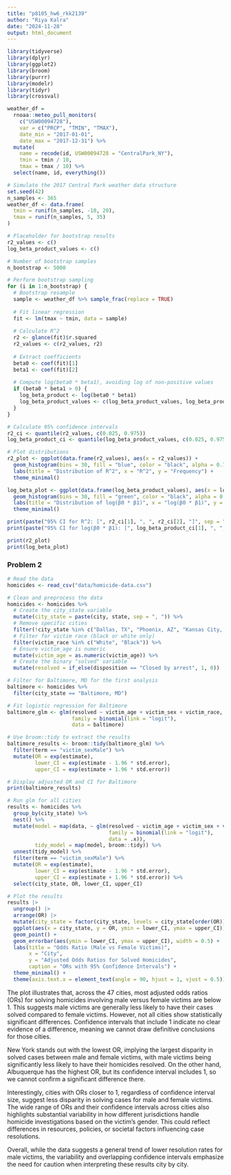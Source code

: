```yaml
---
title: "p8105_hw6_rkk2139"
author: "Riya Kalra"
date: "2024-11-28"
output: html_document
---
```


```r
library(tidyverse)
library(dplyr)
library(ggplot2)
library(broom)
library(purrr)
library(modelr)
library(tidyr)
library(crossval)

weather_df = 
  rnoaa::meteo_pull_monitors(
    c("USW00094728"),
    var = c("PRCP", "TMIN", "TMAX"), 
    date_min = "2017-01-01",
    date_max = "2017-12-31") %>%
  mutate(
    name = recode(id, USW00094728 = "CentralPark_NY"),
    tmin = tmin / 10,
    tmax = tmax / 10) %>%
  select(name, id, everything())
```

```r
# Simulate the 2017 Central Park weather data structure
set.seed(42)
n_samples <- 365
weather_df <- data.frame(
  tmin = runif(n_samples, -10, 20),
  tmax = runif(n_samples, 5, 35)
)

# Placeholder for bootstrap results
r2_values <- c()
log_beta_product_values <- c()

# Number of bootstrap samples
n_bootstrap <- 5000

# Perform bootstrap sampling
for (i in 1:n_bootstrap) {
  # Bootstrap resample
  sample <- weather_df %>% sample_frac(replace = TRUE)
  
  # Fit linear regression
  fit <- lm(tmax ~ tmin, data = sample)
  
  # Calculate R^2
  r2 <- glance(fit)$r.squared
  r2_values <- c(r2_values, r2)
  
  # Extract coefficients
  beta0 <- coef(fit)[1]
  beta1 <- coef(fit)[2]
  
  # Compute log(beta0 * beta1), avoiding log of non-positive values
  if (beta0 * beta1 > 0) {
    log_beta_product <- log(beta0 * beta1)
    log_beta_product_values <- c(log_beta_product_values, log_beta_product)
  }
}

# Calculate 95% confidence intervals
r2_ci <- quantile(r2_values, c(0.025, 0.975))
log_beta_product_ci <- quantile(log_beta_product_values, c(0.025, 0.975))

# Plot distributions
r2_plot <- ggplot(data.frame(r2_values), aes(x = r2_values)) +
  geom_histogram(bins = 30, fill = "blue", color = "black", alpha = 0.7) +
  labs(title = "Distribution of R^2", x = "R^2", y = "Frequency") +
  theme_minimal()

log_beta_plot <- ggplot(data.frame(log_beta_product_values), aes(x = log_beta_product_values)) +
  geom_histogram(bins = 30, fill = "green", color = "black", alpha = 0.7) +
  labs(title = "Distribution of log(β0 * β1)", x = "log(β0 * β1)", y = "Frequency") +
  theme_minimal()

print(paste("95% CI for R^2: [", r2_ci[1], ", ", r2_ci[2], "]", sep = ""))
print(paste("95% CI for log(β0 * β1): [", log_beta_product_ci[1], ", ", log_beta_product_ci[2], "]", sep = ""))

print(r2_plot)
print(log_beta_plot)
```
### Problem 2
```r
# Read the data
homicides <- read_csv("data/homicide-data.csv")

# Clean and preprocess the data
homicides <- homicides %>%
  # Create the city_state variable
  mutate(city_state = paste(city, state, sep = ", ")) %>%
  # Remove specific cities
  filter(!city_state %in% c("Dallas, TX", "Phoenix, AZ", "Kansas City, MO", "Tulsa, AL")) %>%
  # Filter for victim race (black or white only)
  filter(victim_race %in% c("White", "Black")) %>%
  # Ensure victim_age is numeric
  mutate(victim_age = as.numeric(victim_age)) %>%
  # Create the binary "solved" variable
  mutate(resolved = if_else(disposition == "Closed by arrest", 1, 0))

# Filter for Baltimore, MD for the first analysis
baltimore <- homicides %>%
  filter(city_state == "Baltimore, MD")

# Fit logistic regression for Baltimore
baltimore_glm <- glm(resolved ~ victim_age + victim_sex + victim_race, 
                     family = binomial(link = "logit"), 
                     data = baltimore)

# Use broom::tidy to extract the results
baltimore_results <- broom::tidy(baltimore_glm) %>%
  filter(term == "victim_sexMale") %>%
  mutate(OR = exp(estimate),
         lower_CI = exp(estimate - 1.96 * std.error),
         upper_CI = exp(estimate + 1.96 * std.error))

# Display adjusted OR and CI for Baltimore
print(baltimore_results)

# Run glm for all cities
results <- homicides %>%
  group_by(city_state) %>%
  nest() %>%
  mutate(model = map(data, ~ glm(resolved ~ victim_age + victim_sex + victim_race, 
                                 family = binomial(link = "logit"), 
                                 data = .x)),
         tidy_model = map(model, broom::tidy)) %>%
  unnest(tidy_model) %>%
  filter(term == "victim_sexMale") %>%
  mutate(OR = exp(estimate),
         lower_CI = exp(estimate - 1.96 * std.error),
         upper_CI = exp(estimate + 1.96 * std.error)) %>%
  select(city_state, OR, lower_CI, upper_CI)

# Plot the results
results |>
  ungroup() |>
  arrange(OR) |> 
  mutate(city_state = factor(city_state, levels = city_state[order(OR)])) |>
  ggplot(aes(x = city_state, y = OR, ymin = lower_CI, ymax = upper_CI)) +
  geom_point() +
  geom_errorbar(aes(ymin = lower_CI, ymax = upper_CI), width = 0.5) +
  labs(title = "Odds Ratio (Male vs Female Victims)",
       x = "City",
       y = "Adjusted Odds Ratios for Solved Homicides",
       caption = "ORs with 95% Confidence Intervals") +
  theme_minimal() +
  theme(axis.text.x = element_text(angle = 90, hjust = 1, vjust = 0.5))
```
The plot illustrates that, across the 47 cities, most adjusted odds ratios (ORs) for solving homicides involving male versus female victims are below 1. This suggests male victims are generally less likely to have their cases solved compared to female victims. However, not all cities show statistically significant differences. Confidence intervals that include 1 indicate no clear evidence of a difference, meaning we cannot draw definitive conclusions for those cities.

New York stands out with the lowest OR, implying the largest disparity in solved cases between male and female victims, with male victims being significantly less likely to have their homicides resolved. On the other hand, Albuquerque has the highest OR, but its confidence interval includes 1, so we cannot confirm a significant difference there.

Interestingly, cities with ORs closer to 1, regardless of confidence interval size, suggest less disparity in solving cases for male and female victims. The wide range of ORs and their confidence intervals across cities also highlights substantial variability in how different jurisdictions handle homicide investigations based on the victim’s gender. This could reflect differences in resources, policies, or societal factors influencing case resolutions.

Overall, while the data suggests a general trend of lower resolution rates for male victims, the variability and overlapping confidence intervals emphasize the need for caution when interpreting these results city by city.